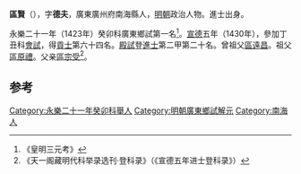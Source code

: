 '''區賢'''（{{bd|1395年||？}}），字'''德夫'''，廣東廣州府南海縣人，[[明朝|明朝]]政治人物。進士出身。

永樂二十一年（1423年）癸卯科廣東鄉試第一名<ref>《皇明三元考》</ref>。[[宣德|宣德]]五年（1430年），參加丁丑科[[會試|會試]]，得[[貢士|貢士]]第六十四名。[[殿試|殿試]]登[[進士|進士]]第二甲第二十名。曾祖父[[區遠昌|區遠昌]]。祖父[[區原禮|區原禮]]。父亲[[區宗受|區宗受]]<ref>《天一阁藏明代科举录选刊·登科录》（《宣德五年进士登科录》）</ref>。

==参考==
{{reflist}}
{{明朝人物小作品}}
{{宣德五年庚戌科殿試金榜}}
{{DEFAULTSORT:Ou区}}
[[Category:永樂二十一年癸卯科舉人|Category:永樂二十一年癸卯科舉人]]
[[Category:明朝廣東鄉試解元|Category:明朝廣東鄉試解元]]
[[Category:南海人|Category:南海人]]